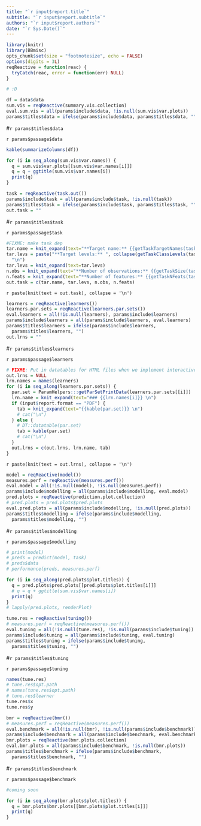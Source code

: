 ```yaml
---
title: "`r input$report.title`"
subtitle: "`r input$report.subtitle`"
authors: "`r input$report.authors`"
date: "`r Sys.Date()`"
---
```


```r
library(knitr)
library(BBmisc)
opts_chunk$set(size = "footnotesize", echo = FALSE)
options(digits = 3L)
reqReactive = function(reac) {
  tryCatch(reac, error = function(err) NULL)
}
````

```r
# :D
```


```r
df = data$data
sum.vis = reqReactive(summary.vis.collection)
eval.sum.vis = all(params$include$data, !is.null(sum.vis$var.plots))
params$titles$data = ifelse(params$include$data, params$titles$data, "")
```

#`r params$titles$data`

`r params$passage$data`

```r
kable(summarizeColumns(df))
```

```r
for (i in seq_along(sum.vis$var.names)) {
  q = sum.vis$var.plots[[sum.vis$var.names[i]]]
  q = q + ggtitle(sum.vis$var.names[i])
  print(q)
}
```

\newpage


```r
task = reqReactive(task.out())
params$include$task = all(params$include$task, !is.null(task))
params$titles$task = ifelse(params$include$task, params$titles$task, "")
out.task = ""
```

#`r params$titles$task`

`r params$passage$task`

```r
#FIXME: make task dep
tar.name = knit_expand(text="**Target name:** {{getTaskTargetNames(task)}} \n")
tar.levs = paste("**Target levels:** ", collapse(getTaskClassLevels(task), sep = ", "),
  "\n")
tar.levs = knit_expand(text=tar.levs)
n.obs = knit_expand(text="**Number of observations:** {{getTaskSize(task)}} \n")
n.feats = knit_expand(text="**Number of features:** {{getTaskNFeats(task)}} \n")
out.task = c(tar.name, tar.levs, n.obs, n.feats)
```

`r paste(knit(text = out.task), collapse = '\n')`

\newpage


```r
learners = reqReactive(learners())
learners.par.sets = reqReactive(learners.par.sets())
eval.learners = all(!is.null(learners), params$include$learners)
params$include$learners = all(params$include$learners, eval.learners)
params$titles$learners = ifelse(params$include$learners,
  params$titles$learners, "")
out.lrns = ""
```

#`r params$titles$learners`

`r params$passage$learners`

```r
# FIXME: Put in datatables for HTML files when we implement interactive code chunks
out.lrns = NULL
lrn.names = names(learners)
for (i in seq_along(learners.par.sets)) {
  par.set = ParamHelpers:::getParSetPrintData(learners.par.sets[[i]])
  lrn.name = knit_expand(text="### {{lrn.names[i]}} \n")
  if (input$report.format == "PDF") {
    tab = knit_expand(text="{{kable(par.set)}} \n")
    # cat("\n")
  } else {
    # DT::datatable(par.set)
    tab = kable(par.set)
    # cat("\n")
  }
  out.lrns = c(out.lrns, lrn.name, tab)
}
```

`r paste(knit(text = out.lrns), collapse = '\n')`

\newpage


```r
model = reqReactive(model())
measures.perf = reqReactive(measures.perf())
eval.model = all(!is.null(model), !is.null(measures.perf))
params$include$modelling = all(params$include$modelling, eval.model)
pred.plots = reqReactive(prediction.plot.collection)
# pred.plots = pred.plots$pred.plots
eval.pred.plots = all(params$include$modelling, !is.null(pred.plots))
params$titles$modelling = ifelse(params$include$modelling,
  params$titles$modelling, "")
```

#`r params$titles$modelling`

`r params$passage$modelling`


```r
# print(model)
# preds = predict(model, task)
# preds$data
# performance(preds, measures.perf)
```

```r
for (i in seq_along(pred.plots$plot.titles)) {
  q = pred.plots$pred.plots[[pred.plots$plot.titles[i]]]
  # q = q + ggtitle(sum.vis$var.names[i])
  print(q)
}
# lapply(pred.plots, renderPlot)
```

\newpage


```r
tune.res = reqReactive(tuning())
# measures.perf = reqReactive(measures.perf())
eval.tuning = all(!is.null(tune.res), !is.null(params$include$tuning))
params$include$tuning = all(params$include$tuning, eval.tuning)
params$titles$tuning = ifelse(params$include$tuning,
  params$titles$tuning, "")
```

#`r params$titles$tuning`

`r params$passage$tuning`

```r
names(tune.res)
# tune.res$opt.path
# names(tune.res$opt.path)
# tune.res$learner
tune.res$x
tune.res$y
```

\newpage


```r
bmr = reqReactive(bmr())
# measures.perf = reqReactive(measures.perf())
eval.benchmark = all(!is.null(bmr), !is.null(params$include$benchmark))
params$include$benchmark = all(params$include$benchmark, eval.benchmark)
bmr.plots = reqReactive(bmr.plots.collection)
eval.bmr.plots = all(params$include$benchmark, !is.null(bmr.plots))
params$titles$benchmark = ifelse(params$include$benchmark,
  params$titles$benchmark, "")
```

#`r params$titles$benchmark`

`r params$passage$benchmark`

```r
#coming soon
```

```r
for (i in seq_along(bmr.plots$plot.titles)) {
  q = bmr.plots$bmr.plots[[bmr.plots$plot.titles[i]]]
  print(q)
}
```


